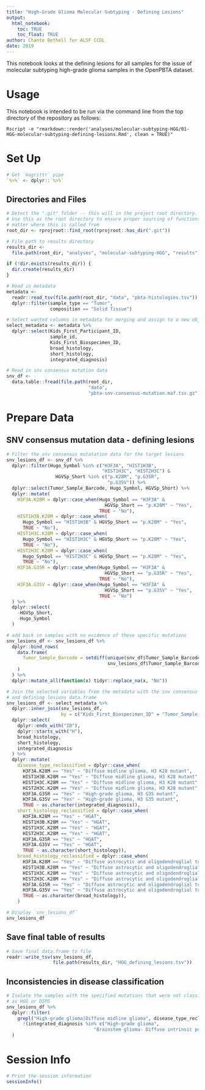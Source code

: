 ```yaml
---
title: "High-Grade Glioma Molecular Subtyping - Defining Lesions"
output: 
  html_notebook:
    toc: TRUE
    toc_float: TRUE
author: Chante Bethell for ALSF CCDL
date: 2019
---
```


This notebook looks at the defining lesions for all samples for the issue of 
molecular subtyping high-grade glioma samples in the OpenPBTA dataset. 

# Usage

This notebook is intended to be run via the command line from the top directory
of the repository as follows:

```
Rscript -e "rmarkdown::render('analyses/molecular-subtyping-HGG/01-HGG-molecular-subtyping-defining-lesions.Rmd', clean = TRUE)"
```

# Set Up

```r
# Get `magrittr` pipe
`%>%` <- dplyr::`%>%`
```

## Directories and Files

```r
# Detect the ".git" folder -- this will in the project root directory.
# Use this as the root directory to ensure proper sourcing of functions no
# matter where this is called from
root_dir <- rprojroot::find_root(rprojroot::has_dir(".git"))

# File path to results directory
results_dir <-
  file.path(root_dir, "analyses", "molecular-subtyping-HGG", "results")

if (!dir.exists(results_dir)) {
  dir.create(results_dir)
}

# Read in metadata
metadata <-
  readr::read_tsv(file.path(root_dir, "data", "pbta-histologies.tsv")) %>%
  dplyr::filter(sample_type == "Tumor",
                composition == "Solid Tissue") 

# Select wanted columns in metadata for merging and assign to a new object
select_metadata <- metadata %>%
  dplyr::select(Kids_First_Participant_ID,
                sample_id,
                Kids_First_Biospecimen_ID,
                broad_histology,
                short_histology,
                integrated_diagnosis)

# Read in snv consensus mutation data
snv_df <-
  data.table::fread(file.path(root_dir,
                              "data",
                              "pbta-snv-consensus-mutation.maf.tsv.gz"))
```

# Prepare Data 

## SNV consensus mutation data - defining lesions

```r
# Filter the snv consensus mutatation data for the target lesions
snv_lesions_df <- snv_df %>%
  dplyr::filter(Hugo_Symbol %in% c("H3F3A", "HIST1H3B",
                                   "HIST1H3C", "HIST2H3C") &
                  HGVSp_Short %in% c("p.K28M", "p.G35R",
                                     "p.G35V")) %>%
  dplyr::select(Tumor_Sample_Barcode, Hugo_Symbol, HGVSp_Short) %>%
  dplyr::mutate(
    H3F3A.K28M = dplyr::case_when(Hugo_Symbol == "H3F3A" &
                                    HGVSp_Short == "p.K28M" ~ "Yes",
                                  TRUE ~ "No"),
    HIST1H3B.K28M = dplyr::case_when(
      Hugo_Symbol == "HIST1H3B" & HGVSp_Short == "p.K28M" ~ "Yes",
      TRUE ~ "No"),
    HIST1H3C.K28M = dplyr::case_when(
      Hugo_Symbol == "HIST1H3C" & HGVSp_Short == "p.K28M" ~ "Yes",
      TRUE ~ "No"),
    HIST2H3C.K28M = dplyr::case_when(
      Hugo_Symbol == "HIST2H3C" & HGVSp_Short == "p.K28M" ~ "Yes",
      TRUE ~ "No"),
    H3F3A.G35R = dplyr::case_when(Hugo_Symbol == "H3F3A" &
                                    HGVSp_Short == "p.G35R" ~ "Yes",
                                  TRUE ~ "No"),
    H3F3A.G35V = dplyr::case_when(Hugo_Symbol == "H3F3A" &
                                    HGVSp_Short == "p.G35V" ~ "Yes",
                                  TRUE ~ "No")
  ) %>%
  dplyr::select(
    -HGVSp_Short,
    -Hugo_Symbol
  ) 

# add back in samples with no evidence of these specific mutations
snv_lesions_df <- snv_lesions_df %>%
  dplyr::bind_rows(
    data.frame(
      Tumor_Sample_Barcode = setdiff(unique(snv_df$Tumor_Sample_Barcode),
                                     snv_lesions_df$Tumor_Sample_Barcode)
    )
  ) %>%
  dplyr::mutate_all(function(x) tidyr::replace_na(x, "No"))

# Join the selected variables from the metadata with the snv consensus mutation
# and defining lesions data.frame
snv_lesions_df <- select_metadata %>%
  dplyr::inner_join(snv_lesions_df,
                    by = c("Kids_First_Biospecimen_ID" = "Tumor_Sample_Barcode")) %>%
  dplyr::select(
    dplyr::ends_with("ID"),
    dplyr::starts_with("H"),
    broad_histology,
    short_histology,
    integrated_diagnosis
  ) %>%
  dplyr::mutate(
    disease_type_reclassified = dplyr::case_when(
      H3F3A.K28M == "Yes" ~ "Diffuse midline glioma, H3 K28 mutant",
      HIST1H3B.K28M == "Yes" ~ "Diffuse midline glioma, H3 K28 mutant",
      HIST1H3C.K28M == "Yes" ~ "Diffuse midline glioma, H3 K28 mutant",
      HIST2H3C.K28M == "Yes" ~ "Diffuse midline glioma, H3 K28 mutant",
      H3F3A.G35R == "Yes" ~ "High-grade glioma, H3 G35 mutant",
      H3F3A.G35V == "Yes" ~ "High-grade glioma, H3 G35 mutant",
      TRUE ~ as.character(integrated_diagnosis)),
    short_histology_reclassified = dplyr::case_when(
      H3F3A.K28M == "Yes" ~ "HGAT",
      HIST1H3B.K28M == "Yes" ~ "HGAT",
      HIST1H3C.K28M == "Yes" ~ "HGAT",
      HIST2H3C.K28M == "Yes" ~ "HGAT",
      H3F3A.G35R == "Yes" ~ "HGAT",
      H3F3A.G35V == "Yes" ~ "HGAT",
      TRUE ~ as.character(short_histology)),
    broad_histology_reclassified = dplyr::case_when(
      H3F3A.K28M == "Yes" ~ "Diffuse astrocytic and oligodendroglial tumor",
      HIST1H3B.K28M == "Yes" ~ "Diffuse astrocytic and oligodendroglial tumor",
      HIST1H3C.K28M == "Yes" ~ "Diffuse astrocytic and oligodendroglial tumor",
      HIST2H3C.K28M == "Yes" ~ "Diffuse astrocytic and oligodendroglial tumor",
      H3F3A.G35R == "Yes" ~ "Diffuse astrocytic and oligodendroglial tumor",
      H3F3A.G35V == "Yes" ~ "Diffuse astrocytic and oligodendroglial tumor",
      TRUE ~ as.character(broad_histology)),
    )

# Display `snv_lesions_df`
snv_lesions_df 
```

## Save final table of results

```r
# Save final data.frame to file
readr::write_tsv(snv_lesions_df,
                 file.path(results_dir, "HGG_defining_lesions.tsv"))
```

## Inconsistencies in disease classification

```r
# Isolate the samples with the specified mutations that were not classified
# as HGG or DIPG
snv_lesions_df %>%
  dplyr::filter(
    grepl("High-grade glioma|Diffuse midline glioma", disease_type_reclassified) &
      !(integrated_diagnosis %in% c("High-grade glioma", 
                                "Brainstem glioma- Diffuse intrinsic pontine glioma"))
  )
```

# Session Info

```r
# Print the session information
sessionInfo()
```

